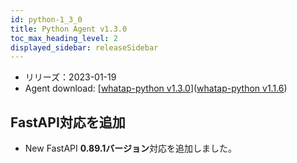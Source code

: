 ```yaml
---
id: python-1_3_0
title: Python Agent v1.3.0
toc_max_heading_level: 2
displayed_sidebar: releaseSidebar
---
```



- リリーズ：2023-01-19
- Agent download: [[whatap-python v1.3.0](https://pypi.org/project/whatap-python/1.3.0/)]([whatap-python v1.1.6](https://pypi.org/project/whatap-python/1.1.6/))

## FastAPI対応を追加

- <Status>New</Status> FastAPI <b>0.89.1バージョン</b>対応を追加しました。

<!-- 
## 배포 내역

배포일: 2023-01-19

* <Status>New</Status> FastAPI 0.89.1 버전 지원을 추가 했습니다.


## 다운로드

* Agent download: [whatap-python v1.3.0](https://pypi.org/project/whatap-python/1.3.0/)

-->
